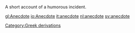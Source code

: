 {{rfc}}
A short account of a humorous incident.

[[Category:Greek derivations]]

[[gl:Anecdote]]
[[io:Anecdote]]
[[it:anecdote]]
[[nl:anecdote]]
[[sv:anecdote]]
